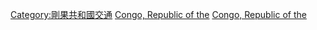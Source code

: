 {{commonscat|Airports in the Republic of the Congo}}

[[Category:剛果共和國交通|Category:剛果共和國交通]]
[[Category:非洲各國機場|Congo, Republic of the]]
[[Category:各國機場|Congo, Republic of the]]